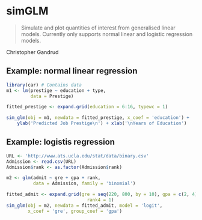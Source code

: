 # simGLM

> Simulate and plot quantities of interest from generalised linear
    models. Currently only supports normal linear and logistic regression models.

Christopher Gandrud



## Example: normal linear regression

```r
library(car) # Contains data
m1 <- lm(prestige ~ education + type,
         data = Prestige)

fitted_prestige <- expand.grid(education = 6:16, typewc = 1)

sim_glm(obj = m1, newdata = fitted_prestige, x_coef = 'education') +
    ylab('Predicted Job Prestige\n') + xlab('\nYears of Education')
```

## Example: logistis regression

```r
URL <- 'http://www.ats.ucla.edu/stat/data/binary.csv'
Admission <- read.csv(URL)
Admission$rank <- as.factor(Admission$rank)

m2 <- glm(admit ~ gre + gpa + rank,
          data = Admission, family = 'binomial')

fitted_admit <- expand.grid(gre = seq(220, 800, by = 10), gpa = c(2, 4),
                              rank4 = 1)
sim_glm(obj = m2, newdata = fitted_admit, model = 'logit',
        x_coef = 'gre', group_coef = 'gpa')
```